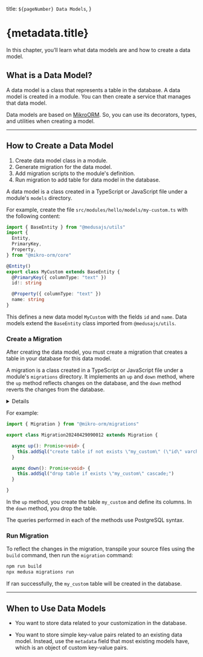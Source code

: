   title: `${pageNumber} Data Models`,
}

# {metadata.title}

In this chapter, you’ll learn what data models are and how to create a data model.

## What is a Data Model?

A data model is a class that represents a table in the database. A data model is created in a module. You can then create a service that manages that data model.

Data models are based on [MikroORM](https://mikro-orm.io/docs/quick-start). So, you can use its decorators, types, and utilities when creating a model.

---

## How to Create a Data Model

<Note title="Steps Summary">

1. Create data model class in a module.
2. Generate migration for the data model.
3. Add migration scripts to the module's definition.
4. Run migration to add table for data model in the database.

</Note>

A data model is a class created in a TypeScript or JavaScript file under a module's `models` directory.

For example, create the file `src/modules/hello/models/my-custom.ts` with the following content:

```ts title="src/modules/hello/models/my-custom.ts"
import { BaseEntity } from "@medusajs/utils"
import { 
  Entity, 
  PrimaryKey, 
  Property,
} from "@mikro-orm/core"

@Entity()
export class MyCustom extends BaseEntity {
  @PrimaryKey({ columnType: "text" })
  id!: string

  @Property({ columnType: "text" })
  name: string
}
```

This defines a new data model `MyCustom` with the fields `id` and `name`. Data models extend the `BaseEntity` class imported from `@medusajs/utils`.

### Create a Migration

After creating the data model, you must create a migration that creates a table in your database for this data model.

A migration is a class created in a TypeScript or JavaScript file under a module's `migrations` directory. It implements an `up` and `down` method, where the `up` method reflects changes on the database, and the `down` method reverts the changes from the database.

<Details summaryContent="Generate with MikroORM">
  MikroORM provides a CLI tool that helps you generate migrations. To use it:

  1. Create the file `src/modules/hello/mikro-orm.config.dev.ts` with the following content:

  ```ts highlights={[["8", "hello", "The module's name."]]}
  import path from "path"
  import { TSMigrationGenerator } from "@medusajs/utils"
  import { MyCustom } from "./models/my-custom"

  module.exports = {
    entities: [MyCustom],
    schema: "public",
    clientUrl: "postgres://postgres@localhost/medusa-hello",
    type: "postgresql",
    migrations: {
      path: path.join(__dirname, "migrations"),
      generator: TSMigrationGenerator,
    },
  }
  ```

  2. Run the following command in the root directory of your Medusa application:

  ```bash
  npx cross-env MIKRO_ORM_CLI=./src/modules/hello/mikro-orm.config.dev.ts mikro-orm migration:create
  ```

  <Note title="Tip">

  Add this command as a script in `package.json` for easy usage in the future. Use this command whenever you want to generate a new migration in your module.

  </Note>

  After running the command, a new file is created under the `src/modules/hello/migrations` directory. This file holds `up` and `down` methods that define the actions to execute when running and reverting the migration respectively.
  
</Details>

For example:

```ts title="src/modules/migrations/Migration20240429090012.ts"
import { Migration } from "@mikro-orm/migrations"

export class Migration20240429090012 extends Migration {

  async up(): Promise<void> {
    this.addSql("create table if not exists \"my_custom\" (\"id\" varchar(255) not null, \"name\" text not null, constraint \"my_custom_pkey\" primary key (\"id\"));")
  }

  async down(): Promise<void> {
    this.addSql("drop table if exists \"my_custom\" cascade;")
  }

}
```

In the `up` method, you create the table `my_custom` and define its columns. In the `down` method, you drop the table.

<Note title="Tip">

The queries performed in each of the methods use PostgreSQL syntax.

</Note>

### Run Migration

To reflect the changes in the migration, transpile your source files using the `build` command, then run the `migration` command:

```bash npm2yarn
npm run build
npx medusa migrations run
```

If ran successfully, the `my_custom` table will be created in the database.

---

## When to Use Data Models

<Note title="Use data models when" type="success">

- You want to store data related to your customization in the database.

</Note>

<Note title="Don't use data models if" type="error">

- You want to store simple key-value pairs related to an existing data model. Instead, use the `metadata` field that most existing models have, which is an object of custom key-value pairs.

</Note>

